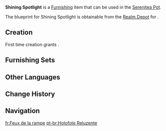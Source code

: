 {{Furnishing Infobox
|id             = 360430
|image          = Item Shining Spotlight.png
|category       = Landscape
|subcategory    = Lighting
|quality        = 3
|adeptal_energy = 60
|load           = 115
|reduced_load   = 97
|description    = A wondrous lighting device that can ensure the desired location has just the right amount of illumination. Whether used for making a film or just as lighting on an ordinary stage, it is incredibly convenient and useful. According to a certain director, specialists in lighting will research the topic exhaustively, and the art of properly lighting a stage or set will gradually develop into a profession. Those specialists who first learn the secrets of "lighting" will certainly be able to earn a fortune in the future "film" industry...
|mention        = <!--Character 1;Character2 -->
|interaction    = 
|blueprint      = Realm Depot
|source1        = 
}}
'''Shining Spotlight''' is a [[Furnishing]] item that can be used in the [[Serenitea Pot]].

The blueprint for Shining Spotlight is obtainable from the [[Realm Depot]] for {{Item|Realm Currency|24|x=160}}.

==Creation==
First time creation grants {{Item|Trust|24|x=60}}.
{{Recipe
|type = Creation
|time = 14h
|Cuihua Wood = 4
|White Iron Chunk = 4
|sort = Cuihua Wood;White Iron Chunk
}}

==Furnishing Sets==
{{Craft Usage|type=Furnishing Set}}

==Other Languages==
{{Other Languages
|en      = Shining Spotlight
|zhs     = 「焦点应在此处」
|zhs_rm  = 
|zht     = 「焦點應在此處」
|zht_rm  = 
|zh_tl   = 
|ja      = 「此処にスポットライトを」
|ja_rm   = "Koko ni Supottoraito wo"
|ja_tl   = 
|ko      = 「초점이 모이는 곳」
|ko_rm   = 
|ko_tl   = 
|es      = ¡El foco está aquí!
|es_tl   = The Focus Is Here!
|fr      = Feux de la rampe
|fr_tl   = Limelights
|ru      = Свет прожектора
|ru_tl   = Projector Light
|th      = "จุดเด่นควรอยู่ตรงนี้"
|th_rm   = 
|th_tl   = 
|vi      = Tiêu Điểm Rực Rỡ
|vi_tl   = 
|de      = „Gezieltes Rampenlicht“
|de_tl   = "Targeted Spotlight"
|id      = Lampu Sorot Terang
|id_tl   = Bright Spotlight
|pt      = Holofote Reluzente
|pt_tl   = 
|tr      = Parlak Sahne Işığı
|tr_tl   = 
|it      = Riflettore
|it_tl   = Spotlight
}}

==Change History==
{{Change History|3.8}}

==Navigation==
{{Furnishing Navbox|exterior}}

[[fr:Feux de la rampe]]
[[pt-br:Holofote Reluzente]]